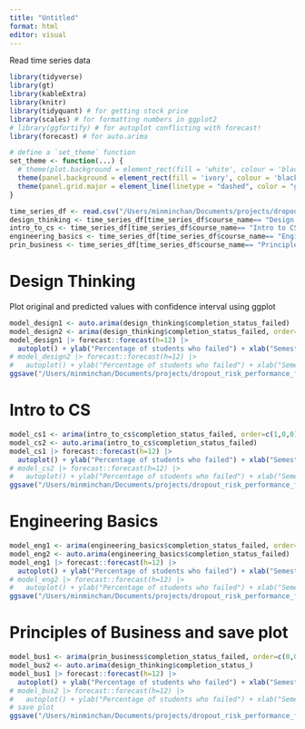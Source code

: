 ```yaml
---
title: "Untitled"
format: html
editor: visual
---
```


Read time series data

```r
library(tidyverse)
library(gt)
library(kableExtra)
library(knitr)
library(tidyquant) # for getting stock price
library(scales) # for formatting numbers in ggplot2
# library(ggfortify) # for autoplot conflicting with forecast!
library(forecast) # for auto.arima

# define a `set_theme` function
set_theme <- function(...) {
  # theme(plot.background = element_rect(fill = 'white', colour = 'black')) +
  theme(panel.background = element_rect(fill = 'ivory', colour = 'black')) +
  theme(panel.grid.major = element_line(linetype = "dashed", color = "gray70"))
}

time_series_df <- read.csv("/Users/minminchan/Documents/projects/dropout_risk_performance_forecasting/results/time_series_data.csv")
design_thinking <- time_series_df[time_series_df$course_name== "Design Thinking", ]
intro_to_cs <- time_series_df[time_series_df$course_name== "Intro to CS", ]
engineering_basics <- time_series_df[time_series_df$course_name== "Engineering Basics", ]
prin_business <- time_series_df[time_series_df$course_name== "Principles of Business", ]
```

# Design Thinking
Plot original and predicted values with confidence interval using ggplot

```r
model_design1 <- auto.arima(design_thinking$completion_status_failed)
model_design2 <- arima(design_thinking$completion_status_failed, order=c(0,0,0))
model_design1 |> forecast::forecast(h=12) |>
  autoplot() + ylab("Percentage of students who failed") + xlab("Semester") + set_theme() + ggtitle("Design Thinking: Forecasts from ARIMA(0,0,0) with non-zero mean")
# model_design2 |> forecast::forecast(h=12) |>
#   autoplot() + ylab("Percentage of students who failed") + xlab("Semester") + set_theme()
ggsave("/Users/minminchan/Documents/projects/dropout_risk_performance_forecasting/Time_Series_Analysis/design_thinking_forecast.png")
```
# Intro to CS
```r
model_cs1 <- arima(intro_to_cs$completion_status_failed, order=c(1,0,0))
model_cs2 <- auto.arima(intro_to_cs$completion_status_failed)
model_cs1 |> forecast::forecast(h=12) |>
  autoplot() + ylab("Percentage of students who failed") + xlab("Semester") + set_theme() + ggtitle("Intro to CS: Forecasts from ARIMA(0,0,0) with non-zero mean")
# model_cs2 |> forecast::forecast(h=12) |>
#   autoplot() + ylab("Percentage of students who failed") + xlab("Semester") + set_theme()
ggsave("/Users/minminchan/Documents/projects/dropout_risk_performance_forecasting/Time_Series_Analysis/intro_to_cs.png")
```
# Engineering Basics
```r
model_eng1 <- arima(engineering_basics$completion_status_failed, order=c(0,0,0))
model_eng2 <- auto.arima(engineering_basics$completion_status_failed)
model_eng1 |> forecast::forecast(h=12) |>
  autoplot() + ylab("Percentage of students who failed") + xlab("Semester") + set_theme() + ggtitle("Engineering Basics: Forecasts from ARIMA(0,0,0) with non-zero mean")
# model_eng2 |> forecast::forecast(h=12) |>
#   autoplot() + ylab("Percentage of students who failed") + xlab("Semester") + set_theme()
ggsave("/Users/minminchan/Documents/projects/dropout_risk_performance_forecasting/Time_Series_Analysis/engineering_basics_forecast.png")
```
# Principles of Business and save plot
```r
model_bus1 <- arima(prin_business$completion_status_failed, order=c(0,0,0))
model_bus2 <- auto.arima(design_thinking$completion_status_)
model_bus1 |> forecast::forecast(h=12) |>
  autoplot() + ylab("Percentage of students who failed") + xlab("Semester") + set_theme() + ggtitle("Principles of Business: Forecasts from ARIMA(0,0,0) with non-zero mean")
# model_bus2 |> forecast::forecast(h=12) |>
#   autoplot() + ylab("Percentage of students who failed") + xlab("Semester") + set_theme()
# save plot
ggsave("/Users/minminchan/Documents/projects/dropout_risk_performance_forecasting/Time_Series_Analysis/prin_business_forecast.png")
```

